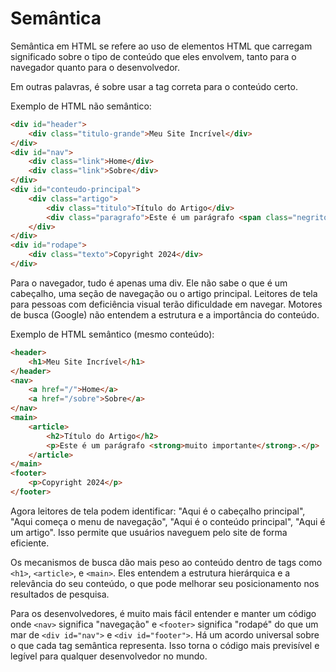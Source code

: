 
Semântica
=========

Semântica em HTML se refere ao uso de elementos HTML que carregam significado sobre o tipo de conteúdo que eles envolvem, tanto para o navegador quanto para o desenvolvedor.

Em outras palavras, é sobre usar a tag correta para o conteúdo certo.

Exemplo de HTML não semântico:

```html
<div id="header">
    <div class="titulo-grande">Meu Site Incrível</div>
</div>
<div id="nav">
    <div class="link">Home</div>
    <div class="link">Sobre</div>
</div>
<div id="conteudo-principal">
    <div class="artigo">
        <div class="titulo">Título do Artigo</div>
        <div class="paragrafo">Este é um parágrafo <span class="negrito">muito importante</span>.</div>
    </div>
</div>
<div id="rodape">
    <div class="texto">Copyright 2024</div>
</div>
```

Para o navegador, tudo é apenas uma div. Ele não sabe o que é um cabeçalho, uma seção de navegação ou o artigo principal. Leitores de tela para pessoas com deficiência visual terão dificuldade em navegar. Motores de busca (Google) não entendem a estrutura e a importância do conteúdo.

Exemplo de HTML semântico (mesmo conteúdo):

```html
<header>
    <h1>Meu Site Incrível</h1>
</header>
<nav>
    <a href="/">Home</a>
    <a href="/sobre">Sobre</a>
</nav>
<main>
    <article>
        <h2>Título do Artigo</h2>
        <p>Este é um parágrafo <strong>muito importante</strong>.</p>
    </article>
</main>
<footer>
    <p>Copyright 2024</p>
</footer>
```

Agora leitores de tela podem identificar: "Aqui é o cabeçalho principal", "Aqui começa o menu de navegação", "Aqui é o conteúdo principal", "Aqui é um artigo". Isso permite que usuários naveguem pelo site de forma eficiente.

Os mecanismos de busca dão mais peso ao conteúdo dentro de tags como `<h1>`, `<article>`, e `<main>`. Eles entendem a estrutura hierárquica e a relevância do seu conteúdo, o que pode melhorar seu posicionamento nos resultados de pesquisa.

Para os desenvolvedores, é muito mais fácil entender e manter um código onde `<nav>` significa "navegação" e `<footer>` significa "rodapé" do que um mar de `<div id="nav">` e `<div id="footer">`. Há um acordo universal sobre o que cada tag semântica representa. Isso torna o código mais previsível e legível para qualquer desenvolvedor no mundo.

<Footer next={{title: 'aria', href: 'aria'}}/>